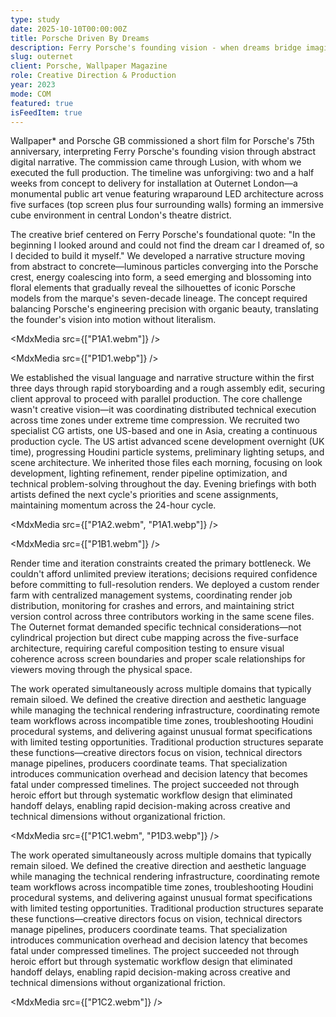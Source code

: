```yaml
---
type: study
date: 2025-10-10T00:00:00Z
title: Porsche Driven By Dreams
description: Ferry Porsche's founding vision - when dreams bridge imagination with the physical.
slug: outernet
client: Porsche, Wallpaper Magazine
role: Creative Direction & Production
year: 2023
mode: COM
featured: true
isFeedItem: true
---
```


<MdxContent>

Wallpaper\* and Porsche GB commissioned a short film for Porsche's 75th anniversary, interpreting Ferry Porsche's founding vision through abstract digital narrative. The commission came through Lusion, with whom we executed the full production. The timeline was unforgiving: two and a half weeks from concept to delivery for installation at Outernet London—a monumental public art venue featuring wraparound LED architecture across five surfaces (top screen plus four surrounding walls) forming an immersive cube environment in central London's theatre district.

The creative brief centered on Ferry Porsche's foundational quote: "In the beginning I looked around and could not find the dream car I dreamed of, so I decided to build it myself." We developed a narrative structure moving from abstract to concrete—luminous particles converging into the Porsche crest, energy coalescing into form, a seed emerging and blossoming into floral elements that gradually reveal the silhouettes of iconic Porsche models from the marque's seven-decade lineage. The concept required balancing Porsche's engineering precision with organic beauty, translating the founder's vision into motion without literalism.

</MdxContent>

<MdxMedia src={["P1A1.webm"]} />

<MdxMedia src={["P1D1.webp"]} />

<MdxContent>

We established the visual language and narrative structure within the first three days through rapid storyboarding and a rough assembly edit, securing client approval to proceed with parallel production. The core challenge wasn't creative vision—it was coordinating distributed technical execution across time zones under extreme time compression. We recruited two specialist CG artists, one US-based and one in Asia, creating a continuous production cycle. The US artist advanced scene development overnight (UK time), progressing Houdini particle systems, preliminary lighting setups, and scene architecture. We inherited those files each morning, focusing on look development, lighting refinement, render pipeline optimization, and technical problem-solving throughout the day. Evening briefings with both artists defined the next cycle's priorities and scene assignments, maintaining momentum across the 24-hour cycle.

</MdxContent>

<MdxMedia src={["P1A2.webm", "P1A1.webp"]} />

<MdxMedia src={["P1B1.webm"]} />

<MdxContent>

Render time and iteration constraints created the primary bottleneck. We couldn't afford unlimited preview iterations; decisions required confidence before committing to full-resolution renders. We deployed a custom render farm with centralized management systems, coordinating render job distribution, monitoring for crashes and errors, and maintaining strict version control across three contributors working in the same scene files. The Outernet format demanded specific technical considerations—not cylindrical projection but direct cube mapping across the five-surface architecture, requiring careful composition testing to ensure visual coherence across screen boundaries and proper scale relationships for viewers moving through the physical space.

The work operated simultaneously across multiple domains that typically remain siloed. We defined the creative direction and aesthetic language while managing the technical rendering infrastructure, coordinating remote team workflows across incompatible time zones, troubleshooting Houdini procedural systems, and delivering against unusual format specifications with limited testing opportunities. Traditional production structures separate these functions—creative directors focus on vision, technical directors manage pipelines, producers coordinate teams. That specialization introduces communication overhead and decision latency that becomes fatal under compressed timelines. The project succeeded not through heroic effort but through systematic workflow design that eliminated handoff delays, enabling rapid decision-making across creative and technical dimensions without organizational friction.

</MdxContent>

<MdxMedia src={["P1C1.webm", "P1D3.webp"]} />

<MdxContent>

The work operated simultaneously across multiple domains that typically remain siloed. We defined the creative direction and aesthetic language while managing the technical rendering infrastructure, coordinating remote team workflows across incompatible time zones, troubleshooting Houdini procedural systems, and delivering against unusual format specifications with limited testing opportunities. Traditional production structures separate these functions—creative directors focus on vision, technical directors manage pipelines, producers coordinate teams. That specialization introduces communication overhead and decision latency that becomes fatal under compressed timelines. The project succeeded not through heroic effort but through systematic workflow design that eliminated handoff delays, enabling rapid decision-making across creative and technical dimensions without organizational friction.

</MdxContent>

<MdxMedia src={["P1C2.webm"]} />

